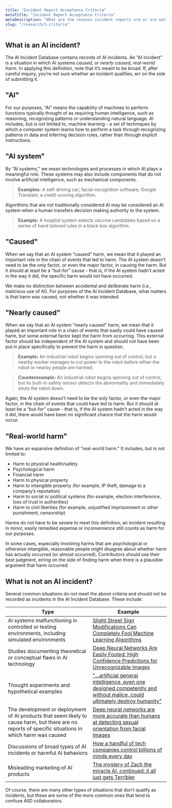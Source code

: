 ```yaml
---
title: "Incident Report Acceptance Criteria"
metaTitle: "Incident Report Acceptance Criteria"
metaDescription: "What are the reasons incident reports are or are not accepted into the AI Incident Database?"
slug: "/research/1-criteria"
---
```


## What is an AI incident?

The AI Incident Database contains records of AI incidents. An “AI incident” is a situation in which AI systems _caused_, or _nearly caused_, _real-world harm_. In applying this definition, note that it’s meant to be broad. If, after careful inquiry, you’re not sure whether an incident qualifies, err on the side of submitting it.

## "AI"

For our purposes, “AI” means the capability of machines to perform functions typically thought of as requiring human intelligence, such as reasoning, recognizing patterns or understanding natural language. AI includes, but is not limited to, machine learning - a set of techniques by which a computer system learns how to perform a task through recognizing patterns in data and inferring decision rules, rather than through explicit instructions.

## "AI system"

By "AI systems," we mean technologies and processes in which AI plays a meaningful role. These systems may also include components that do not involve artificial intelligence, such as mechanical components.

> **Examples:** A self-driving car; facial-recognition software; Google Translate; a credit-scoring algorithm.

Algorithms that are not traditionally considered AI may be considered an AI system when a human transfers decision making authority to the system.

> **Example:** A hospital system selects vaccine candidates based on a series of hand tailored rules in a black box algorithm.

## "Caused"

When we say that an AI system “caused” harm, we mean that it played an important role in the chain of events that led to harm. The AI system doesn’t need to be the only factor, or even the major factor, in causing the harm. But it should at least be a “but-for” cause - that is, if the AI system hadn’t acted in the way it did, the specific harm would not have occurred.

We make no distinction between accidental and deliberate harm (i.e., malicious use of AI). For purposes of the AI Incident Database, what matters is that harm was caused, not whether it was intended.

## "Nearly caused"

When we say that an AI system “nearly caused” harm, we mean that it played an important role in a chain of events that easily could have caused harm, but some external factor kept the harm from occurring. This external factor should be independent of the AI system and should not have been put in place specifically to prevent the harm in question.

> **Example:** An industrial robot begins spinning out of control, but a nearby worker manages to cut power to the robot before either the robot or nearby people are harmed.

> **Counterexample:** An industrial robot begins spinning out of control, but its built-in safety sensor detects the abnormality and immediately shuts the robot down.

Again, the AI system doesn’t need to be the only factor, or even the major factor, in the chain of events that could have led to harm. But it should at least be a “but-for” cause - that is, if the AI system hadn’t acted in the way it did, there would have been no significant chance that the harm would occur.

## "Real-world harm"

We have an expansive definition of "real-world harm." It includes, but is not limited to:

* Harm to physical health/safety
* Psychological harm
* Financial harm
* Harm to physical property
* Harm to intangible property (for example, IP theft, damage to a company’s reputation)
* Harm to social or political systems (for example, election interference, loss of trust in authorities)
* Harm to civil liberties (for example, unjustified imprisonment or other punishment, censorship)

Harms do not have to be severe to meet this definition; an incident resulting in minor, easily remedied expense or inconvenience still counts as harm for our purposes.

In some cases, especially involving harms that are psychological or otherwise intangible, reasonable people might disagree about whether harm has actually occurred (or almost occurred). Contributors should use their best judgment, erring on the side of finding harm when there is a plausible argument that harm occurred.

## What is not an AI incident?

Several common situations do _not_ meet the above criteria and should not be recorded as incidents in the AI Incident Database. These include:

| Type                                                                                                                                                  | Example                                                                                                                                                                                                                    |
|-------------------------------------------------------------------------------------------------------------------------------------------------------|----------------------------------------------------------------------------------------------------------------------------------------------------------------------------------------------------------------------------|
| AI systems malfunctioning in controlled or testing environments, including simulated environments                                                     | [Slight Street Sign Modifications Can Completely Fool Machine Learning Algorithms](https://spectrum.ieee.org/cars-that-think/transportation/sensors/slight-street-sign-modifications-can-fool-machine-learning-algorithms) |
| Studies documenting theoretical or conceptual flaws in AI technology                                                                                  | [Deep Neural Networks Are Easily Fooled: High Confidence Predictions for Unrecognizable Images](https://www.cv-foundation.org/openaccess/content_cvpr_2015/html/Nguyen_Deep_Neural_Networks_2015_CVPR_paper.html)          |
| Thought experiments and hypothetical examples                                                                                                         | ["...artificial general intelligence, even one designed competently and without malice, could ultimately destroy humanity"](https://www.lesswrong.com/tag/paperclip-maximizer)                                             |
| The development or deployment of AI products that seem likely to cause harm, but there are no reports of specific situations in which harm was caused | [Deep neural networks are more accurate than humans at detecting sexual orientation from facial images](https://osf.io/zn79k/)                                                                                             |
| Discussions of broad types of AI incidents or harmful AI behaviors                                                                                    | [How a handful of tech companies control billions of minds every day](https://www.ted.com/talks/tristan_harris_how_a_handful_of_tech_companies_control_billions_of_minds_every_day)                                        |
| Misleading marketing of AI products                                                                                                                   | [The mystery of Zach the miracle AI, continued: it all just gets Terribler](https://thespinoff.co.nz/the-best-of/09-03-2018/the-mystery-of-zach-the-miracle-ai-continued-it-all-just-gets-terribler/)                      |

Of course, there are many other types of situations that don’t qualify as incidents, but these are some of the more common ones that tend to confuse AIID collaborators.



